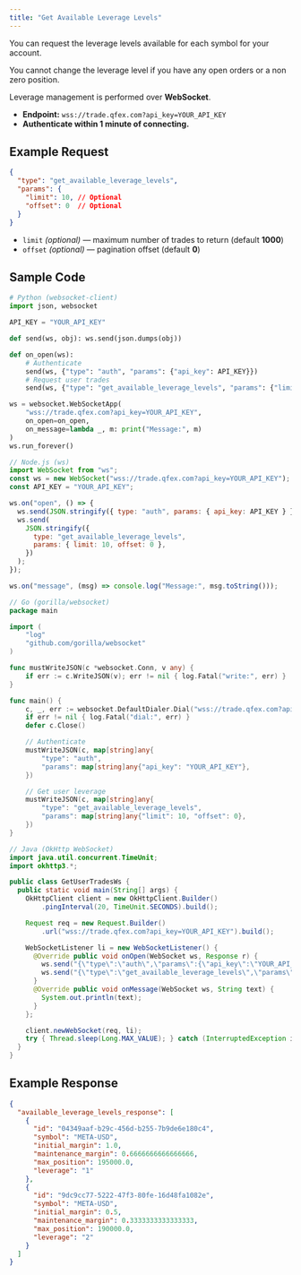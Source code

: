 ```yaml
---
title: "Get Available Leverage Levels"
---
```


You can request the leverage levels available for each symbol for your account.

<Note>
  You cannot change the leverage level if you have any open orders or a non zero
  position.
</Note>

Leverage management is performed over **WebSocket**.

- **Endpoint:** `wss://trade.qfex.com?api_key=YOUR_API_KEY`
- **Authenticate within 1 minute of connecting.**

## Example Request

```json
{
  "type": "get_available_leverage_levels",
  "params": {
    "limit": 10, // Optional
    "offset": 0  // Optional
  }
}
```

- `limit` _(optional)_ — maximum number of trades to return (default **1000**)
- `offset` _(optional)_ — pagination offset (default **0**)

## Sample Code

<CodeGroup>

```python python
# Python (websocket-client)
import json, websocket

API_KEY = "YOUR_API_KEY"

def send(ws, obj): ws.send(json.dumps(obj))

def on_open(ws):
    # Authenticate
    send(ws, {"type": "auth", "params": {"api_key": API_KEY}})
    # Request user trades
    send(ws, {"type": "get_available_leverage_levels", "params": {"limit": 10, "offset": 0}})

ws = websocket.WebSocketApp(
    "wss://trade.qfex.com?api_key=YOUR_API_KEY",
    on_open=on_open,
    on_message=lambda _, m: print("Message:", m)
)
ws.run_forever()
```

```javascript node
// Node.js (ws)
import WebSocket from "ws";
const ws = new WebSocket("wss://trade.qfex.com?api_key=YOUR_API_KEY");
const API_KEY = "YOUR_API_KEY";

ws.on("open", () => {
  ws.send(JSON.stringify({ type: "auth", params: { api_key: API_KEY } }));
  ws.send(
    JSON.stringify({
      type: "get_available_leverage_levels",
      params: { limit: 10, offset: 0 },
    })
  );
});

ws.on("message", (msg) => console.log("Message:", msg.toString()));
```

```go go
// Go (gorilla/websocket)
package main

import (
	"log"
	"github.com/gorilla/websocket"
)

func mustWriteJSON(c *websocket.Conn, v any) {
	if err := c.WriteJSON(v); err != nil { log.Fatal("write:", err) }
}

func main() {
	c, _, err := websocket.DefaultDialer.Dial("wss://trade.qfex.com?api_key=YOUR_API_KEY", nil)
	if err != nil { log.Fatal("dial:", err) }
	defer c.Close()

	// Authenticate
	mustWriteJSON(c, map[string]any{
		"type": "auth",
		"params": map[string]any{"api_key": "YOUR_API_KEY"},
	})

	// Get user leverage
	mustWriteJSON(c, map[string]any{
		"type": "get_available_leverage_levels",
		"params": map[string]any{"limit": 10, "offset": 0},
	})
}
```

```java java
// Java (OkHttp WebSocket)
import java.util.concurrent.TimeUnit;
import okhttp3.*;

public class GetUserTradesWs {
  public static void main(String[] args) {
    OkHttpClient client = new OkHttpClient.Builder()
        .pingInterval(20, TimeUnit.SECONDS).build();

    Request req = new Request.Builder()
        .url("wss://trade.qfex.com?api_key=YOUR_API_KEY").build();

    WebSocketListener li = new WebSocketListener() {
      @Override public void onOpen(WebSocket ws, Response r) {
        ws.send("{\"type\":\"auth\",\"params\":{\"api_key\":\"YOUR_API_KEY\"}}");
        ws.send("{\"type\":\"get_available_leverage_levels\",\"params\":{\"limit\":10,\"offset\":0}}");
      }
      @Override public void onMessage(WebSocket ws, String text) {
        System.out.println(text);
      }
    };

    client.newWebSocket(req, li);
    try { Thread.sleep(Long.MAX_VALUE); } catch (InterruptedException ignored) {}
  }
}
```

</CodeGroup>

## Example Response

```json
{
  "available_leverage_levels_response": [
    {
      "id": "04349aaf-b29c-456d-b255-7b9de6e180c4",
      "symbol": "META-USD",
      "initial_margin": 1.0,
      "maintenance_margin": 0.6666666666666666,
      "max_position": 195000.0,
      "leverage": "1"
    },
    {
      "id": "9dc9cc77-5222-47f3-80fe-16d48fa1082e",
      "symbol": "META-USD",
      "initial_margin": 0.5,
      "maintenance_margin": 0.3333333333333333,
      "max_position": 190000.0,
      "leverage": "2"
    }
  ]
}
```
